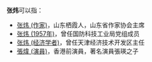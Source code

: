 '''张炜'''可以指：
*[[张炜_(作家)|张炜 (作家)]]，山东栖霞人，山东省作家协会主席
*[[张炜_(1957年)|张炜 (1957年)]]，曾任国防科技工业局党组成员
*[[张炜_(经济学者)|张炜 (经济学者)]]，曾任天津经济技术开发区主任
*[[張煒_(演員)|張煒 (演員)]]，香港前演員，著名演員張瑛之子
{{disambig|W炜|cat=二字张姓人名消歧义}}